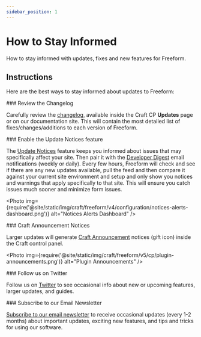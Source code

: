 ```yaml
---
sidebar_position: 1
---
```



# How to Stay Informed

How to stay informed with updates, fixes and new features for Freeform.

## Instructions

Here are the best ways to stay informed about updates to Freeform:

<VerticalStepWrapper>
<StepMarkdown>
### Review the Changelog

Carefully review the [changelog](../../setup/changelog.mdx), available inside the Craft CP **Updates** page or on our documentation site. This will contain the most detailed list of fixes/changes/additions to each version of Freeform.

</StepMarkdown>
<StepMarkdown>
### Enable the Update Notices feature

The [Update Notices](../../configuration/notices-alerts.mdx) feature keeps you informed about issues that may specifically affect your site. Then pair it with the [Developer Digest](../../configuration/notices-alerts.mdx) email notifications (weekly or daily). Every few hours, Freeform will check and see if there are any new updates available, pull the feed and then compare it against your current site environment and setup and only show you notices and warnings that apply specifically to that site. This will ensure you catch issues much sooner and minimize form issues.

<Photo
  img={require('@site/static/img/craft/freeform/v4/configuration/notices-alerts-dashboard.png')}
  alt="Notices Alerts Dashboard"
/>

</StepMarkdown>
<StepMarkdown>
### Craft Announcement Notices

Larger updates will generate [Craft Announcement](../../configuration/notices-alerts.mdx#update-notices-announcements) notices (gift icon) inside the Craft control panel.

<Photo
  img={require('@site/static/img/craft/freeform/v5/cp/plugin-announcements.png')}
  alt="Plugin Announcements"
/>

</StepMarkdown>
<StepMarkdown>
### Follow us on Twitter

Follow us on [Twitter](https://twitter.com/solspace) to see occasional info about new or upcoming features, larger updates, and guides.

</StepMarkdown>
<StepMarkdown>
### Subscribe to our Email Newsletter

[Subscribe to our email newsletter](https://email.solspace.com/h/r/68FF16F7F30A55692540EF23F30FEDED) to receive occasional updates (every 1-2 months) about important updates, exciting new features, and tips and tricks for using our software.

</StepMarkdown>
</VerticalStepWrapper>

